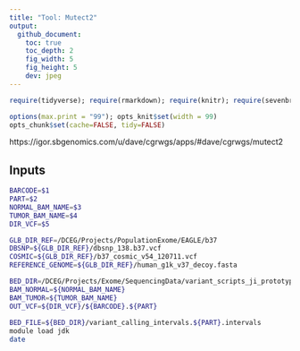 ```yaml
---
title: "Tool: Mutect2"
output:
  github_document:
    toc: true
    toc_depth: 2
    fig_width: 5
    fig_height: 5
    dev: jpeg
---
```


```r
require(tidyverse); require(rmarkdown); require(knitr); require(sevenbridges); 

options(max.print = "99"); opts_knit$set(width = 99)
opts_chunk$set(cache=FALSE, tidy=FALSE)

```




https://igor.sbgenomics.com/u/dave/cgrwgs/apps/#dave/cgrwgs/mutect2

## Inputs



```sh

BARCODE=$1 
PART=$2
NORMAL_BAM_NAME=$3
TUMOR_BAM_NAME=$4
DIR_VCF=$5

GLB_DIR_REF=/DCEG/Projects/PopulationExome/EAGLE/b37
DBSNP=${GLB_DIR_REF}/dbsnp_138.b37.vcf
COSMIC=${GLB_DIR_REF}/b37_cosmic_v54_120711.vcf
REFERENCE_GENOME=${GLB_DIR_REF}/human_g1k_v37_decoy.fasta

BED_DIR=/DCEG/Projects/Exome/SequencingData/variant_scripts_ji_prototyping_wgs_REBC/variant_calling_intervals
BAM_NORMAL=${NORMAL_BAM_NAME}
BAM_TUMOR=${TUMOR_BAM_NAME}
OUT_VCF=${DIR_VCF}/${BARCODE}.${PART}
	
BED_FILE=${BED_DIR}/variant_calling_intervals.${PART}.intervals
module load jdk
date

```

